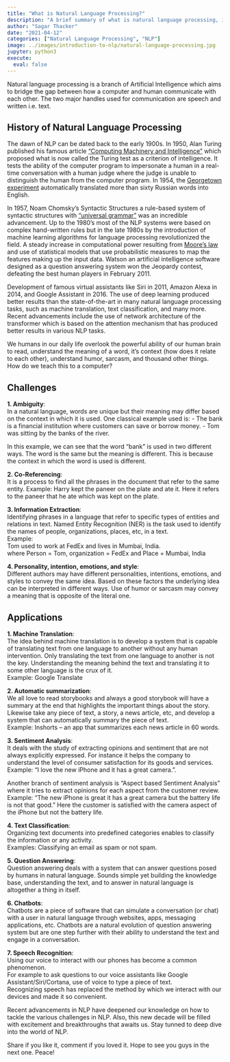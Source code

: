 ```yaml
---
title: "What is Natural Language Processing?"
description: "A brief summary of what is natural language processing, it's challenges and applications."
author: "Sagar Thacker"
date: "2021-04-12"
categories: ["Natural Language Processing", "NLP"]
image: ../images/introduction-to-nlp/natural-language-processing.jpg
jupyter: python3
execute:
  eval: false
---
```


Natural language processing is a branch of Artificial Intelligence which aims to bridge the gap between how a computer and human communicate with each other. The two major handles used for communication are speech and written i.e. text.

## History of Natural Language Processing

The dawn of NLP can be dated back to the early 1900s. In 1950, Alan Turing published his famous article ["Computing Machinery and Intelligence"](https://en.wikipedia.org/wiki/Computing_Machinery_and_Intelligence "Computing Machinery and Intelligence") which proposed what is now called the Turing test as a criterion of intelligence. It tests the ability of the computer program to impersonate a human in a real-time conversation with a human judge where the judge is unable to distinguish the human from the computer program. In 1954, the [Georgetown experiment](https://en.wikipedia.org/wiki/Georgetown%E2%80%93IBM_experiment "Georgetown Experiment") automatically translated more than sixty Russian words into English.

In 1957, Noam Chomsky’s Syntactic Structures a rule-based system of syntactic structures with ["universal grammar"](https://en.wikipedia.org/wiki/Universal_grammar "Universal Grammar") was an incredible advancement. Up to the 1980’s most of the NLP systems were based on complex hand-written rules but in the late 1980s by the introduction of machine learning algorithms for language processing revolutionized the field. A steady increase in computational power resulting from [Moore’s law](https://en.wikipedia.org/wiki/Moore%27s_law "Moore’s law") and use of statistical models that use probabilistic measures to map the features making up the input data. Watson an artificial intelligence software designed as a question answering system won the Jeopardy contest, defeating the best human players in February 2011.

Development of famous virtual assistants like Siri in 2011, Amazon Alexa in 2014, and Google Assistant in 2016. The use of deep learning produced better results than the state-of-the-art in many natural language processing tasks, such as machine translation, text classification, and many more. Recent advancements include the use of network architecture of the transformer which is based on the attention mechanism that has produced better results in various NLP tasks.

We humans in our daily life overlook the powerful ability of our human brain to read, understand the meaning of a word, it’s context (how does it relate to each other), understand humor, sarcasm, and thousand other things. How do we teach this to a computer?

## Challenges

**1. Ambiguity**: <br>
In a natural language, words are unique but their meaning may differ based on the context in which it is used. One classical example used is:
- The bank is a financial institution where customers can save or borrow money.
- Tom was sitting by the banks of the river.

In this example, we can see that the word “bank” is used in two different ways. The word is the same but the meaning is different. This is because the context in which the word is used is different.

**2. Co-Referencing**:<br>
It is a process to find all the phrases in the document that refer to the same entity. Example: Harry kept the paneer on the plate and ate it. Here it refers to the paneer that he ate which was kept on the plate.

**3. Information Extraction**:<br>
Identifying phrases in a language that refer to specific types of entities and relations in text. Named Entity Recognition (NER) is the task used to identify the names of people, organizations, places, etc, in a text.<br>
Example:<br>
Tom used to work at FedEx and lives in Mumbai, India.<br>
where Person = Tom, organization = FedEx and Place = Mumbai, India

**4. Personality, intention, emotions, and style**:<br>
Different authors may have different personalities, intentions, emotions, and styles to convey the same idea. Based on these factors the underlying idea can be interpreted in different ways. Use of humor or sarcasm may convey a meaning that is opposite of the literal one.

## Applications

**1. Machine Translation**: <br>
The idea behind machine translation is to develop a system that is capable of translating text from one language to another without any human intervention. Only translating the text from one language to another is not the key. Understanding the meaning behind the text and translating it to some other language is the crux of it.<br>
Example: Google Translate
    
**2. Automatic summarization**: <br>
We all love to read storybooks and always a good storybook will have a summary at the end that highlights the important things about the story. Likewise take any piece of text, a story, a news article, etc, and develop a system that can automatically summary the piece of text.<br>
Example: Inshorts – an app that summarizes each news article in 60 words.

**3. Sentiment Analysis**: <br>
It deals with the study of extracting opinions and sentiment that are not always explicitly expressed. For instance it helps the company to understand the level of consumer satisfaction for its goods and services.<br>
Example: “I love the new iPhone and it has a great camera.”.

Another branch of sentiment analysis is “Aspect based Sentiment Analysis” where it tries to extract opinions for each aspect from the customer review.<br>
Example: “The new iPhone is great it has a great camera but the battery life is not that good.” Here the customer is satisfied with the camera aspect of the iPhone but not the battery life.

**4. Text Classification**: <br>
Organizing text documents into predefined categories enables to classify the information or any activity.<br>
Examples: Classifying an email as spam or not spam.

**5. Question Answering**: <br>
Question answering deals with a system that can answer questions posed by humans in natural language. Sounds simple yet building the knowledge base, understanding the text, and to answer in natural language is altogether a thing in itself.

**6. Chatbots**: <br>
Chatbots are a piece of software that can simulate a conversation (or chat) with a user in natural language through websites, apps, messaging applications, etc. Chatbots are a natural evolution of question answering system but are one step further with their ability to understand the text and engage in a conversation.

**7. Speech Recognition**: <br>
Using our voice to interact with our phones has become a common phenomenon.<br>
For example to ask questions to our voice assistants like Google Assistant/Siri/Cortana, use of voice to type a piece of text.<br>
Recognizing speech has replaced the method by which we interact with our devices and made it so convenient.

Recent advancements in NLP have deepened our knowledge on how to tackle the various challenges in NLP. Also, this new decade will be filled with excitement and breakthroughs that awaits us. Stay tunned to deep dive into the world of NLP.

Share if you like it, comment if you loved it. Hope to see you guys in the next one. Peace! 
